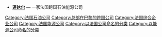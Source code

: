 {{Commons category|Total S.A.}}
{{Portal|能源}}
*'''[[道达尔|道达尔]]''' — 一家法国跨国石油能源公司


[[Category:法国石油公司|Category:法国石油公司]]
[[Category:总部在巴黎的跨国公司|Category:总部在巴黎的跨国公司]]
[[Category:法国综合企业公司|Category:法国综合企业公司]]
[[Category:法国能源公司|Category:法国能源公司]]
[[Category:以法国公司命名的分类|Category:以法国公司命名的分类]]
[[Category:以能源公司命名的分类|Category:以能源公司命名的分类]]